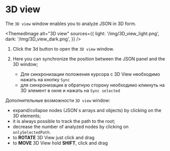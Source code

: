 # 3D view


The `3D view` window enables you to analyze JSON in 3D form.


<ThemedImage
    alt="3D view"
    sources={{
        light: '/img/3D_view_light.png',
        dark: '/img/3D_view_dark.png',
    }}
/>


1. Click the 3d button to open the `3D view` window.

2. Here you can synchronize the position between the JSON panel and the 3D window;
    - Для синхронизации положения курсора с 3D View необходимо нажать на кнопку `Sync`
    - для синхронизации в обратную сторону необходимо кликнуть на 3D элемент в окне и нажать на `Sync selected`

Дополнительные возможности `3D view` window:

- expand/collapse nodes (JSON`s arrays and objects) by clicking on the 3D elements;
- it is always possible to track the path to the root;
- decrease the number of analyzed nodes by clicking on `onlySelectedPath`.
- to **ROTATE** 3D View just click and drag
- to **MOVE** 3D View hold **SHIFT**, click and drag
